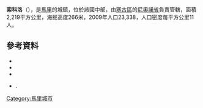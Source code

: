'''索科洛'''（{{lang-fr|Sokolo}}），是[[馬里|馬里]]的城鎮，位於該國中部，由[[塞古區|塞古區]]的[[尼奧諾省|尼奧諾省]]負責管轄，面積2,219平方公里，海拔高度266米，2009年人口23,338，人口密度每平方公里11人。

==參考資料==
*{{citation | contribution= Common and Fundamental Operational Datasets Registry: Mali | publisher= United Nations Office for the Coordination of Humanitarian Affairs | url= http://cod.humanitarianresponse.info/country-region/mali | deadurl= yes | archiveurl= https://web.archive.org/web/20121214211137/http://cod.humanitarianresponse.info/country-region/Mali | archivedate= 2012-12-14 }}
*{{citation | url=http://instat.gov.ml/documentation/segou.pdf | publisher=République de Mali: Institut National de la Statistique | title=Resultats Provisoires RGPH 2009 (Région de Ségou) | language=fr | accessdate=2015-07-26 | archive-date=2012-09-19 | archive-url=https://www.webcitation.org/6AnaY2J1p?url=http://instat.gov.ml/documentation/Segou.pdf | dead-url=yes }}
*{{citation | title=Communes de la Région de Ségou | publisher=Ministère de l’administration territoriale et des collectivités locales, République du Mali | url=http://www.matcl.gov.ml/pdf/ComRegSegou.pdf | language=fr | deadurl=yes | archiveurl=https://www.webcitation.org/6AnaeXgXv?url=http://www.matcl.gov.ml/pdf/ComRegSegou.pdf | archivedate=2012-09-19 }}
*{{citation | title=Plan de Sécurité Alimentaire Commune Rurale de Sokolo 2007-2011 | publisher=Commissariat à la Sécurité Alimentaire, République du Mali, USAID-Mali | year=2007 | url=http://www.aec.msu.edu/fs2/mali_fd_strtgy/plans/segou/niono/psa_sokolo.pdf | language=fr | deadurl=yes | archiveurl=https://web.archive.org/web/20120915064514/http://www.aec.msu.edu/fs2/mali_fd_strtgy/plans/segou/niono/psa_sokolo.pdf | archivedate=2012年9月15日 | df= }}.

{{Coord|14|44|20|N|6|7|16|W|display=title}}

{{塞古區}}

[[Category:馬里城市|Category:馬里城市]]


{{Mali-geo-stub}}